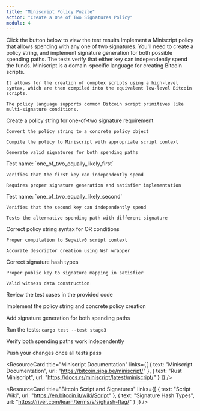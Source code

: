 ```yaml
---
title: "Miniscript Policy Puzzle"
action: "Create a One of Two Signatures Policy"
module: 4
---
```


<ContentBox title="" description="">
<TestResult title="Test Result" status="not started" moduleNumber={4}>
  Click the button below to view the test results
</TestResult>

<ChallengeBrief title="Create a One of Two Signatures Policy">
Implement a Miniscript policy that allows spending with any one of two signatures. You'll need to create a policy string, and implement signature generation for both possible spending paths. The tests verify that either key can independently spend the funds.
</ChallengeBrief>

<ConceptCard title="Miniscript Policy Fundamentals">
  <ListItem title="Miniscript Syntax">
    Miniscript is a domain-specific language for creating Bitcoin scripts.

    It allows for the creation of complex scripts using a high-level syntax, which are then compiled into the equivalent low-level Bitcoin scripts.

    The policy language supports common Bitcoin script primitives like multi-signature conditions.
  </ListItem>

  <ListItem title="Implementation Tasks">
    Create a policy string for one-of-two signature requirement

    Convert the policy string to a concrete policy object

    Compile the policy to Miniscript with appropriate script context

    Generate valid signatures for both spending paths
  </ListItem>
</ConceptCard>

<ConceptCard title="Test Cases Overview">
  <ListItem title="First Key Spending Path">
    Test name: `one_of_two_equally_likely_first`
    
    Verifies that the first key can independently spend
    
    Requires proper signature generation and satisfier implementation
  </ListItem>

  <ListItem title="Second Key Spending Path">
    Test name: `one_of_two_equally_likely_second`
    
    Verifies that the second key can independently spend
    
    Tests the alternative spending path with different signature
  </ListItem>
</ConceptCard>

<ConceptCard title="Common Issues to Look For">
  <ListItem title="Policy Creation">
    Correct policy string syntax for OR conditions

    Proper compilation to Segwitv0 script context

    Accurate descriptor creation using Wsh wrapper
  </ListItem>

  <ListItem title="Signature Generation">
    Correct signature hash types

    Proper public key to signature mapping in satisfier

    Valid witness data construction
  </ListItem>
</ConceptCard>

<SetupSteps>
  Review the test cases in the provided code

  Implement the policy string and concrete policy creation

  Add signature generation for both spending paths

  Run the tests: `cargo test --test stage3`

  Verify both spending paths work independently

  Push your changes once all tests pass
</SetupSteps>

<ResourceSection>
<ResourceCard 
  title="Miniscript Puzzle Overview"
  links={[
    { text: "Miniscript Puzzle Overview", url: "https://gist.github.com/Extheoisah/0e1127121b3ad7620ac75ee29c7cd97f" }
  ]}
/>

<ResourceCard 
  title="Miniscript Documentation"
  links={[
    { text: "Miniscript Documentation", url: "https://bitcoin.sipa.be/miniscript/" },
    { text: "Rust Miniscript", url: "https://docs.rs/miniscript/latest/miniscript/" }
  ]}
/>

<ResourceCard 
  title="Bitcoin Script and Signatures"
  links={[
    { text: "Script Wiki", url: "https://en.bitcoin.it/wiki/Script" },
    { text: "Signature Hash Types", url: "https://river.com/learn/terms/s/sighash-flag/" }
  ]}
/>
</ResourceSection>
<GitPushContainer>
    <GitPushButton title="Continue to next stage" link="/module-5/instructions" moduleNumber={4} />
</GitPushContainer>
</ContentBox>